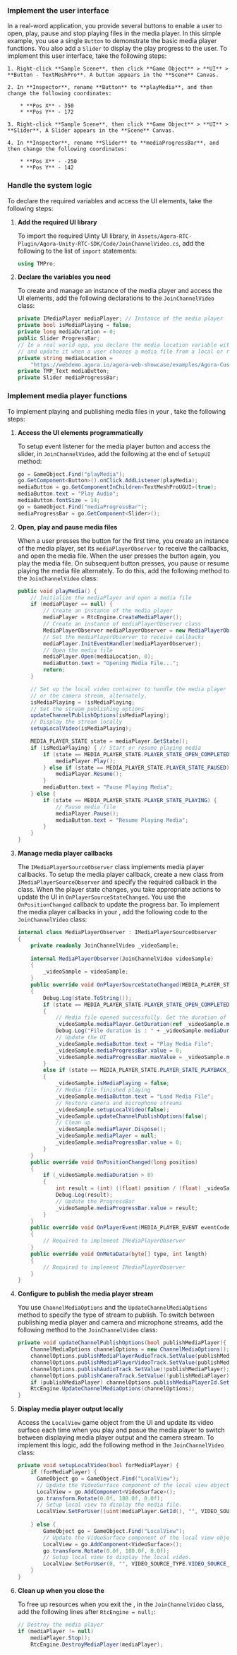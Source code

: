 <PlatformWrapper platform="unity">
        
### Implement the user interface

In a real-word application, you provide several buttons to enable a user to open, play, pause and stop playing files in the media player. In this simple example, you use a single `Button` to demonstrate the basic media player functions. You also add a `Slider` to display the play progress to the user. To implement this user interface, take the following steps:

    1. Right-click **Sample Scene**, then click **Game Object** > **UI** > **Button - TextMeshPro**. A button appears in the **Scene** Canvas.

    2. In **Inspector**, rename **Button** to **playMedia**, and then change the following coordinates:

        * **Pos X** - 350
        * **Pos Y** - 172

    3. Right-click **Sample Scene**, then click **Game Object** > **UI** > **Slider**. A Slider appears in the **Scene** Canvas.

    4. In **Inspector**, rename **Slider** to **mediaProgressBar**, and then change the following coordinates:
    
        * **Pos X** - -250
        * **Pos Y** - 142

### Handle the system logic

To declare the required variables and access the UI elements, take the following steps:

1.  **Add the required UI library**

    To import the required Uinty UI library, in `Assets/Agora-RTC-Plugin/Agora-Unity-RTC-SDK/Code/JoinChannelVideo.cs`, add the following to the list of `import` statements:

    ``` csharp
    using TMPro;
    ```

2.  **Declare the variables you need**

    To create and manage an instance of the media player and access the UI elements, add the following declarations to the `JoinChannelVideo` class:

    ``` csharp
    private IMediaPlayer mediaPlayer; // Instance of the media player
    private bool isMediaPlaying = false;
    private long mediaDuration = 0;
    public Slider ProgressBar;
    // In a real world app, you declare the media location variable with an empty string
    // and update it when a user chooses a media file from a local or remote source.
    private string mediaLocation =
        "https://webdemo.agora.io/agora-web-showcase/examples/Agora-Custom-VideoSource-Web/assets/sample.mp4";
    private TMP_Text mediaButton;
    private Slider mediaProgressBar;
    ```

### Implement media player functions

To implement playing and publishing media files in your <Vpl k="CLIENT" />, take the following steps:

1. **Access the UI elements programmatically**

   To setup event listener for the media player button and access the slider, in `JoinChannelVideo`, add the following at the end of `SetupUI` method: 

    ```csharp
    go = GameObject.Find("playMedia");
    go.GetComponent<Button>().onClick.AddListener(playMedia);
    mediaButton = go.GetComponentInChildren<TextMeshProUGUI>(true);
    mediaButton.text = "Play Audio";
    mediaButton.fontSize = 14;
    go = GameObject.Find("mediaProgressBar");
    mediaProgressBar = go.GetComponent<Slider>();
    ```

1.  **Open, play and pause media files**

    When a user presses the button for the first time, you create an instance of the media player, set its `mediaPlayerObserver` to receive the callbacks, and open the media file. When the user presses the button again, you play the media file. On subsequent button presses, you pause or resume playing the media file alternately. To do this, add the following method to the `JoinChannelVideo` class:

    ``` csharp
    public void playMedia() {
        // Initialize the mediaPlayer and open a media file
        if (mediaPlayer == null) {
            // Create an instance of the media player
            mediaPlayer = RtcEngine.CreateMediaPlayer();
            // Create an instance of mediaPlayerObserver class
            MediaPlayerObserver mediaPlayerObserver = new MediaPlayerObserver(this);
            // Set the mediaPlayerObserver to receive callbacks
            mediaPlayer.InitEventHandler(mediaPlayerObserver);
            // Open the media file
            mediaPlayer.Open(mediaLocation, 0);
            mediaButton.text = "Opening Media File...";
            return;
        }

        // Set up the local video container to handle the media player output
        // or the camera stream, alternately.
        isMediaPlaying = !isMediaPlaying;
        // Set the stream publishing options
        updateChannelPublishOptions(isMediaPlaying);
        // Display the stream locally
        setupLocalVideo(isMediaPlaying);

        MEDIA_PLAYER_STATE state = mediaPlayer.GetState();
        if (isMediaPlaying) { // Start or resume playing media
            if (state == MEDIA_PLAYER_STATE.PLAYER_STATE_OPEN_COMPLETED) {
                mediaPlayer.Play();
            } else if (state == MEDIA_PLAYER_STATE.PLAYER_STATE_PAUSED) {
                mediaPlayer.Resume();
            }
            mediaButton.text = "Pause Playing Media";
        } else {
            if (state == MEDIA_PLAYER_STATE.PLAYER_STATE_PLAYING) {
                // Pause media file
                mediaPlayer.Pause();
                mediaButton.text = "Resume Playing Media";
            }
        }
    }
    ```

2.  **Manage media player callbacks**

    The `IMediaPlayerSourceObserver` class implements media player callbacks. To setup the media player callback, create a new class from `IMediaPlayerSourceObserver` and specify the required callback in the class. When the player state changes, you take appropriate actions to update the UI in `OnPlayerSourceStateChanged`. You use the `OnPositionChanged` callback to update the progress bar. To implement the media player callbacks in your <Vpl k="CLIENT" />, add the following code to the `JoinChannelVideo` class:

    ``` csharp
    internal class MediaPlayerObserver : IMediaPlayerSourceObserver
    {
        private readonly JoinChannelVideo _videoSample;
        
        internal MediaPlayerObserver(JoinChannelVideo videoSample)
        {
            _videoSample = videoSample;
        }
        public override void OnPlayerSourceStateChanged(MEDIA_PLAYER_STATE state, MEDIA_PLAYER_ERROR error) 
        {
            Debug.Log(state.ToString());
            if (state == MEDIA_PLAYER_STATE.PLAYER_STATE_OPEN_COMPLETED) 
            {
                // Media file opened successfully. Get the duration of file to setup the progress bar.
                _videoSample.mediaPlayer.GetDuration(ref _videoSample.mediaDuration);
                Debug.Log("File duration is : " + _videoSample.mediaDuration);
                // Update the UI
                _videoSample.mediaButton.text = "Play Media File";
                _videoSample.mediaProgressBar.value = 0;
                _videoSample.mediaProgressBar.maxValue = _videoSample.mediaDuration/1000;
            }
            else if (state == MEDIA_PLAYER_STATE.PLAYER_STATE_PLAYBACK_ALL_LOOPS_COMPLETED) 
            {
                _videoSample.isMediaPlaying = false;
                // Media file finished playing
                _videoSample.mediaButton.text = "Load Media File";
                // Restore camera and microphone streams
                _videoSample.setupLocalVideo(false);
                _videoSample.updateChannelPublishOptions(false);
                // Clean up
                _videoSample.mediaPlayer.Dispose();
                _videoSample.mediaPlayer = null;
                _videoSample.mediaProgressBar.value = 0;
            }
        }
        public override void OnPositionChanged(long position) 
        {
            if (_videoSample.mediaDuration > 0) 
            {
                int result = (int) ((float) position / (float) _videoSample.mediaDuration * 100);
                Debug.Log(result);
                // Update the ProgressBar
                _videoSample.mediaProgressBar.value = result;
            }
        }
        public override void OnPlayerEvent(MEDIA_PLAYER_EVENT eventCode, long elapsedTime, string message) 
        {
            // Required to implement IMediaPlayerObserver
        }
        public override void OnMetaData(byte[] type, int length) 
        {
            // Required to implement IMediaPlayerObserver
        }
    }
    ```

3.  **Configure <Vg k="ENGINE" /> to publish the media player stream**

    You use `ChannelMediaOptions` and the `UpdateChannelMediaOptions` method to specify the type of stream to publish. To switch between publishing media player and camera and microphone streams, add the following method to the `JoinChannelVideo` class:

    ``` csharp
    private void updateChannelPublishOptions(bool publishMediaPlayer){
        ChannelMediaOptions channelOptions = new ChannelMediaOptions();
        channelOptions.publishMediaPlayerAudioTrack.SetValue(publishMediaPlayer);
        channelOptions.publishMediaPlayerVideoTrack.SetValue(publishMediaPlayer);
        channelOptions.publishAudioTrack.SetValue(!publishMediaPlayer);
        channelOptions.publishCameraTrack.SetValue(!publishMediaPlayer);
        if (publishMediaPlayer) channelOptions.publishMediaPlayerId.SetValue(mediaPlayer.GetId());
        RtcEngine.UpdateChannelMediaOptions(channelOptions);
    }
    ```

4.  **Display media player output locally**

    Access the `LocalView` game object from the UI and update its video surface each time when you play and pasue the media player to switch between displaying media player output and the camera stream. To implement this logic, add the following method in the `JoinChannelVideo` class:

    ``` csharp
    private void setupLocalVideo(bool forMediaPlayer) {
        if (forMediaPlayer) {
          GameObject go = GameObject.Find("LocalView");
          // Update the VideoSurface component of the local view object.
          LocalView = go.AddComponent<VideoSurface>();
          go.transform.Rotate(0.0f, 180.0f, 0.0f);
          // Setup local view to display the media file.
          LocalView.SetForUser((uint)mediaPlayer.GetId(), "", VIDEO_SOURCE_TYPE.VIDEO_SOURCE_MEDIA_PLAYER);
            
        } else {
            GameObject go = GameObject.Find("LocalView");
            // Update the VideoSurface component of the local view object.
            LocalView = go.AddComponent<VideoSurface>();
            go.transform.Rotate(0.0f, 180.0f, 0.0f);
            // Setup local view to display the local video.
            LocalView.SetForUser(0, "", VIDEO_SOURCE_TYPE.VIDEO_SOURCE_CAMERA_PRIMARY);
        }
    }
    ```
6.  **Clean up when you close the <Vpl k="CLIENT" />**

    To free up resources when you exit the <Vpl k="CLIENT" />, in the `JoinChannelVideo` class, add the following lines after `RtcEngine = null;`:

    ``` csharp
    // Destroy the media player
    if (mediaPlayer != null)
        mediaPlayer.Stop();
        RtcEngine.DestroyMediaPlayer(mediaPlayer);
    ```
</PlatformWrapper>
